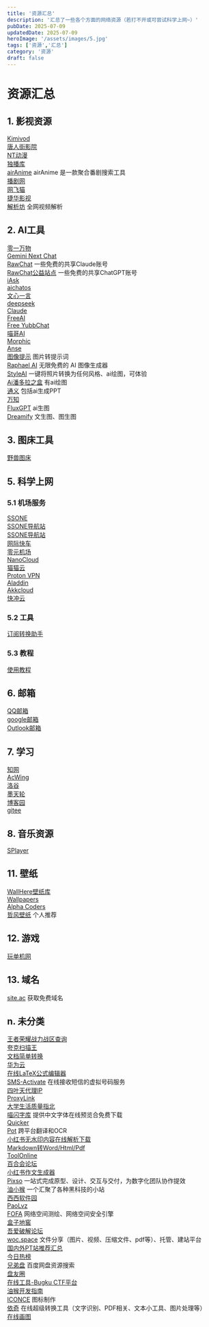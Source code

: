 ```yaml
---
title: '资源汇总'
description: '汇总了一些各个方面的网络资源（若打不开或可尝试科学上网~）'
pubDate: 2025-07-09
updatedDate: 2025-07-09
heroImage: '/assets/images/5.jpg'
tags: ['资源','汇总']
category: '资源'
draft: false
---
```


<div class="resource-blog">

# 资源汇总

## 1. 影视资源

<div class="resource-grid">
  <div class="resource-compact">
    <a href="https://kimivod.com/" class="resource-title-link">Kimivod</a>
  </div>
  
  <div class="resource-compact">
    <a href="https://www.trjvod.com/" class="resource-title-link">唐人街影院</a>
  </div>
  
  <div class="resource-compact">
    <a href="https://www.ntdm8.com/" class="resource-title-link">NT动漫</a>
  </div>
  
  <div class="resource-compact">
    <a href="https://www.duboku.tv/" class="resource-title-link">独播库</a>
  </div>
  
  <div class="resource-compact">
    <a href="https://air.tls.moe/#/home" class="resource-title-link">airAnime</a>
    <span class="resource-desc-compact">airAnime 是一款聚合番剧搜索工具</span>
  </div>
  
  <div class="resource-compact">
    <a href="https://www.boju.cc/" class="resource-title-link">播剧网</a>
  </div>
  
  <div class="resource-compact">
    <a href="https://www.ncat23.com/" class="resource-title-link">网飞猫</a>
  </div>
  
  <div class="resource-compact">
    <a href="https://www.jiehua.tv/" class="resource-title-link">捷华影视</a>
  </div>
  
  <div class="resource-compact">
    <a href="https://jxfang.netlify.app/" class="resource-title-link">解析坊</a>
    <span class="resource-desc-compact">全网视频解析</span>
  </div>
</div>

## 2. AI工具

<div class="resource-grid">
  <div class="resource-compact">
    <a href="https://platform.lingyiwanwu.com/playground" class="resource-title-link">零一万物</a>
  </div>
  
  <div class="resource-compact">
    <a href="https://gemini.u14.app/" class="resource-title-link">Gemini Next Chat</a>
  </div>
  
  <div class="resource-compact">
    <a href="https://kelaode.ai/" class="resource-title-link">RawChat</a>
    <span class="resource-desc-compact">一些免费的共享Claude账号</span>
  </div>
  
  <div class="resource-compact">
    <a href="https://sharedchat.fun/" class="resource-title-link">RawChat公益站点</a>
    <span class="resource-desc-compact">一些免费的共享ChatGPT账号</span>
  </div>
  
  <div class="resource-compact">
    <a href="https://iask.ai/" class="resource-title-link">iAsk</a>
  </div>
  
  <div class="resource-compact">
    <a href="https://v2.aichatoszx.com/" class="resource-title-link">aichatos</a>
  </div>
  
  <div class="resource-compact">
    <a href="https://yiyan.baidu.com/" class="resource-title-link">文心一言</a>
  </div>
  
  <div class="resource-compact">
    <a href="https://chat.deepseek.com/" class="resource-title-link">deepseek</a>
  </div>
  
  <div class="resource-compact">
    <a href="https://claude.ai/" class="resource-title-link">Claude</a>
  </div>
  
  <div class="resource-compact">
    <a href="https://freeai.aihub.ren/" class="resource-title-link">FreeAI</a>
  </div>
  
  <div class="resource-compact">
    <a href="https://free.yubbchat.com/" class="resource-title-link">Free YubbChat</a>
  </div>
  
  <div class="resource-compact">
    <a href="https://miaoai.chaohua.me/" class="resource-title-link">喵哥AI</a>
  </div>
  
  <div class="resource-compact">
    <a href="https://www.morphic.sh/" class="resource-title-link">Morphic</a>
  </div>
  
  <div class="resource-compact">
    <a href="https://chatm.ninvfeng.xyz/" class="resource-title-link">Anse</a>
  </div>
  
  <div class="resource-compact">
    <a href="https://imagetoprompt.org/" class="resource-title-link">图像提示</a>
    <span class="resource-desc-compact">图片转提示词</span>
  </div>
  
  <div class="resource-compact">
    <a href="https://raphael.app/zh" class="resource-title-link">Raphael AI</a>
    <span class="resource-desc-compact">无限免费的 AI 图像生成器</span>
  </div>
  
  <div class="resource-compact">
    <a href="https://styleai.art/zh" class="resource-title-link">StyleAI</a>
    <span class="resource-desc-compact">一键将照片转换为任何风格、ai绘图，可体验</span>
  </div>
  
  <div class="resource-compact">
    <a href="https://www.ai-pandora.xyz/" class="resource-title-link">Ai潘多拉之盒</a>
    <span class="resource-desc-compact">有ai绘图</span>
  </div>
  
  <div class="resource-compact">
    <a href="https://www.tongyi.com/" class="resource-title-link">通义</a>
    <span class="resource-desc-compact">包括ai生成PPT</span>
  </div>
  
  <div class="resource-compact">
    <a href="https://www.wanzhi.com/" class="resource-title-link">万知</a>
  </div>
  
  <div class="resource-compact">
    <a href="https://flux.urldq.com/" class="resource-title-link">FluxGPT</a>
    <span class="resource-desc-compact">ai生图</span>
  </div>
  
  <div class="resource-compact">
    <a href="https://dreamify.slmnb.cn/zh" class="resource-title-link">Dreamify</a>
    <span class="resource-desc-compact">文生图、图生图</span>
  </div>
</div>

## 3. 图床工具

<div class="resource-grid">
  <div class="resource-compact">
    <a href="https://photo.459122.xyz/" class="resource-title-link">野兽图床</a>
  </div>
</div>

## 5. 科学上网

### 5.1 机场服务

<div class="resource-grid">
  <div class="resource-compact">
    <a href="https://m.ssone.uk/" class="resource-title-link">SSONE</a>
  </div>
  
  <div class="resource-compact">
    <a href="https://hello-ssone.com/" class="resource-title-link">SSONE导航站</a>
  </div>
  
  <div class="resource-compact">
    <a href="https://hello36d.com/" class="resource-title-link">SSONE导航站</a>
  </div>
  
  <div class="resource-compact">
    <a href="https://wjkc.lol/" class="resource-title-link">网际快车</a>
  </div>
  
  <div class="resource-compact">
    <a href="https://零元机场.com" class="resource-title-link">零元机场</a>
  </div>
  
  <div class="resource-compact">
    <a href="https://edu.360buyimg.men/" class="resource-title-link">NanoCloud</a>
  </div>
  
  <div class="resource-compact">
    <a href="https://www.maomaovpn.com/" class="resource-title-link">猫猫云</a>
  </div>
  
  <div class="resource-compact">
    <a href="https://protonvpn.com/" class="resource-title-link">Proton VPN</a>
  </div>
  
  <div class="resource-compact">
    <a href="https://www.aladingnet.com/" class="resource-title-link">Aladdin</a>
  </div>
  
  <div class="resource-compact">
    <a href="https://mirror.akpnaca.com/" class="resource-title-link">Akkcloud</a>
  </div>
  
  <div class="resource-compact">
    <a href="https://1ck.org/" class="resource-title-link">快冲云</a>
  </div>
</div>

### 5.2 工具

<div class="resource-grid">
  <div class="resource-compact">
    <a href="https://zh.momobaby.org/" class="resource-title-link">订阅转换助手</a>
  </div>
</div>

### 5.3 教程

<div class="resource-grid">
  <div class="resource-compact">
    <a href="https://usyacvvdoc.akkcloud1.com/shi-yong-jiao-cheng/windowsmac-jiao-cheng-clash-verge" class="resource-title-link">使用教程</a>
  </div>
</div>

## 6. 邮箱

<div class="resource-grid">
  <div class="resource-compact">
    <a href="https://mail.qq.com/" class="resource-title-link">QQ邮箱</a>
  </div>
  
  <div class="resource-compact">
    <a href="https://mail.google.com/" class="resource-title-link">google邮箱</a>
  </div>
  
  <div class="resource-compact">
    <a href="https://outlook.live.com/" class="resource-title-link">Outlook邮箱</a>
  </div>
</div>

## 7. 学习

<div class="resource-grid">
  <div class="resource-compact">
    <a href="https://www.cnki.net/" class="resource-title-link">知网</a>
  </div>
  
  <div class="resource-compact">
    <a href="https://www.acwing.com/" class="resource-title-link">AcWing</a>
  </div>
  
  <div class="resource-compact">
    <a href="https://www.luogu.com.cn/" class="resource-title-link">洛谷</a>
  </div>
  
  <div class="resource-compact">
    <a href="https://www.modb.pro/" class="resource-title-link">墨天轮</a>
  </div>
  
  <div class="resource-compact">
    <a href="https://www.cnblogs.com/" class="resource-title-link">博客园</a>
  </div>
  
  <div class="resource-compact">
    <a href="https://gitee.com/" class="resource-title-link">gitee</a>
  </div>
</div>

## 8. 音乐资源

<div class="resource-grid">
  <div class="resource-compact">
    <a href="https://music.ydev.tech/" class="resource-title-link">SPIayer</a>
  </div>
</div>

## 11. 壁纸

<div class="resource-grid">
  <div class="resource-compact">
    <a href="https://wallhere.com/" class="resource-title-link">WallHere壁纸库</a>
  </div>
  
  <div class="resource-compact">
    <a href="https://wallpapers.com/" class="resource-title-link">Wallpapers</a>
  </div>
  
  <div class="resource-compact">
    <a href="https://alphacoders.com/" class="resource-title-link">Alpha Coders</a>
  </div>
  
  <div class="resource-compact">
    <a href="https://haowallpaper.com/" class="resource-title-link">哲风壁纸</a>
    <span class="resource-desc-compact">个人推荐</span>
  </div>
</div>

## 12. 游戏

<div class="resource-grid">
  <div class="resource-compact">
    <a href="https://www.wandanji.com/?ref=79528" class="resource-title-link">玩单机网</a>
  </div>
</div>

## 13. 域名

<div class="resource-grid">
  <div class="resource-compact">
    <a href="https://www.site.ac/" class="resource-title-link">site.ac</a>
    <span class="resource-desc-compact">获取免费域名</span>
  </div>
</div>

## n. 未分类

<div class="resource-grid">
  <div class="resource-compact">
    <a href="https://wz.k452b.cn/index.html" class="resource-title-link">王者荣耀战力战区查询</a>
  </div>
  
  <div class="resource-compact">
    <a href="https://scan.quark.cn/web/?entry=offical_website" class="resource-title-link">夸克扫描王</a>
  </div>
  
  <div class="resource-compact">
    <a href="https://aiconvert.baidu.com/simple/convert" class="resource-title-link">文档简单转换</a>
  </div>
  
  <div class="resource-compact">
    <a href="https://www.huaweicloud.com/" class="resource-title-link">华为云</a>
  </div>
  
  <div class="resource-compact">
    <a href="https://www.latexlive.com/" class="resource-title-link">在线LaTeX公式编辑器</a>
  </div>
  
  <div class="resource-compact">
    <a href="https://sms-activate.io/cn" class="resource-title-link">SMS-Activate</a>
    <span class="resource-desc-compact">在线接收短信的虚拟号码服务</span>
  </div>
  
  <div class="resource-compact">
    <a href="https://www.siyetian.com/" class="resource-title-link">四叶天代理IP</a>
  </div>
  
  <div class="resource-compact">
    <a href="https://www.proxylink.net/" class="resource-title-link">ProxyLink</a>
  </div>
  
  <div class="resource-compact">
    <a href="https://colleges.chat/" class="resource-title-link">大学生活质量指北</a>
  </div>
  
  <div class="resource-compact">
    <a href="https://www.miao3.cn/" class="resource-title-link">喵闪字库</a>
    <span class="resource-desc-compact">提供中文字体在线预览合免费下载</span>
  </div>
  
  <div class="resource-compact">
    <a href="https://getquicker.net/" class="resource-title-link">Quicker</a>
  </div>
  
  <div class="resource-compact">
    <a href="https://pot-app.com/" class="resource-title-link">Pot</a>
    <span class="resource-desc-compact">跨平台翻译和OCR</span>
  </div>
  
  <div class="resource-compact">
    <a href="https://xiaohongshu.day/zh/" class="resource-title-link">小红书无水印内容在线解析下载</a>
  </div>
  
  <div class="resource-compact">
    <a href="https://toolonline.net/markdown" class="resource-title-link">Markdown转Word/Html/Pdf</a>
  </div>
  
  <div class="resource-compact">
    <a href="https://toolonline.net/" class="resource-title-link">ToolOnline</a>
  </div>
  
  <div class="resource-compact">
    <a href="https://bbs.yamibo.com/" class="resource-title-link">百合会论坛</a>
  </div>
  
  <div class="resource-compact">
    <a href="https://dify.ccrui.cn/chat/cTu91pVx8AlKZECR" class="resource-title-link">小红书作文生成器</a>
  </div>
  
  <div class="resource-compact">
    <a href="https://pixso.cn/" class="resource-title-link">Pixso</a>
    <span class="resource-desc-compact">一站式完成原型、设计、交互与交付，为数字化团队协作提效</span>
  </div>
  
  <div class="resource-compact">
    <a href="https://www.youxiaohou.com/" class="resource-title-link">油小猴</a>
    <span class="resource-desc-compact">一个汇聚了各种黑科技的小站</span>
  </div>
  
  <div class="resource-compact">
    <a href="https://www.cr173.com/" class="resource-title-link">西西软件园</a>
  </div>
  
  <div class="resource-compact">
    <a href="https://paoluz.link/" class="resource-title-link">PaoLvz</a>
  </div>
  
  <div class="resource-compact">
    <a href="https://fofa.info/" class="resource-title-link">FOFA</a>
    <span class="resource-desc-compact">网络空间测绘、网络空间安全引擎</span>
  </div>
  
  <div class="resource-compact">
    <a href="http://m.wmsio.cn/" class="resource-title-link">盒子地窖</a>
  </div>
  
  <div class="resource-compact">
    <a href="https://www.52pojie.cn/" class="resource-title-link">吾爱破解论坛</a>
  </div>
  
  <div class="resource-compact">
    <a href="https://woc.space/" class="resource-title-link">woc.space</a>
    <span class="resource-desc-compact">文件分享（图片、视频、压缩文件、pdf等）、托管、建站平台</span>
  </div>
  
  <div class="resource-compact">
    <a href="https://tmioe.com/7686.html" class="resource-title-link">国内外PT站推荐汇总</a>
  </div>
  
  <div class="resource-compact">
    <a href="https://www.hotday.uk/" class="resource-title-link">今日热榜</a>
  </div>
  
  <div class="resource-compact">
    <a href="https://xiongdipan.com/" class="resource-title-link">兄弟盘</a>
    <span class="resource-desc-compact">百度网盘资源搜索</span>
  </div>
  
  <div class="resource-compact">
    <a href="https://panyq.com/" class="resource-title-link">盘友圈</a>
  </div>
  
  <div class="resource-compact">
    <a href="https://ctf.bugku.com/tools.html" class="resource-title-link">在线工具-Bugku CTF平台</a>
  </div>
  
  <div class="resource-compact">
    <a href="https://learn.scriptcat.org/" class="resource-title-link">油猴开发指南</a>
  </div>
  
  <div class="resource-compact">
    <a href="https://iconce.com/" class="resource-title-link">ICONCE</a>
    <span class="resource-desc-compact">图标制作</span>
  </div>
  
  <div class="resource-compact">
    <a href="https://www.wdku.net/" class="resource-title-link">依奇</a>
    <span class="resource-desc-compact">在线超级转换工具（文字识别、PDF相关、文本小工具、图片处理等）</span>
  </div>
  
  <div class="resource-compact">
    <a href="https://www.suxieban.com/" class="resource-title-link">在线画图</a>
  </div>
</div>

</div>